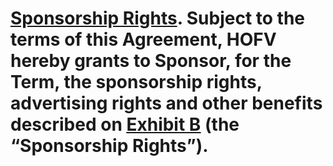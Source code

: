 # **[Sponsorship Rights]{.underline}**. Subject to the terms of this Agreement, HOFV hereby grants to Sponsor, for the Term, the sponsorship rights, advertising rights and other benefits described on [[Exhibit B](#exhibit-b)]{.underline} (the "Sponsorship Rights"). {#sponsorship-rights}
